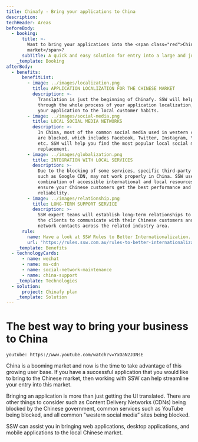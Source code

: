 ```yaml
---
title: Chinafy - Bring your applications to China
description: 
techHeader: Areas
beforeBody:
  - booking:
      title: >-
        Want to bring your applications into the <span class="red">Chinese
        market</span>?
      subTitle: A quick and easy solution for entry into a large and juicy market
    _template: Booking
afterBody:
  - benefits:
      benefitList:
        - image: ../images/localization.png
          title: APPLICATION LOCALIZATION FOR THE CHINESE MARKET
          description: >-
            Translation is just the beginning of Chinafy. SSW will help you
            through the whole process of your application localization, adapting
            your application to the local customer habits.
        - image: ../images/social-media.png
          title: LOCAL SOCIAL MEDIA NETWORKS
          description: >-
            In China, most of the common social media used in western countries
            are blocked, which includes Facebook, Twitter, Instagram, YouTube,
            etc. SSW will help you find the most popular local social media as a
            replacement.
        - image: ../images/globalization.png
          title: INTEGRATION WITH LOCAL SERVICES
          description: >-
            Due to the blocking of some services, specific third-party resources
            such as Google CDN, may not work properly in China. SSW uses a
            combination of accessible international and local resources to
            ensure your Chinese customers get the best performance and
            reliability.
        - image: ../images/relationship.png
          title: LONG-TERM SUPPORT SERVICE
          description: >-
            SSW expert teams will establish long-term relationships to support
            the clients to communicate with their Chinese customers and build
            network contacts across the related industry area.
      rule:
        name: Have a look at SSW Rules to Better Internationalization.
        url: 'https://rules.ssw.com.au/rules-to-better-internationalization'
    _template: Benefits
  - technologyCards:
      - name: wechat
      - name: ms-cdn
      - name: social-network-maintenance
      - name: china-support
    _template: Technologies
  - solution:
      project: Chinafy plan
    _template: Solution
---
```


# The best way to **bring your business to China**

`youtube: https://www.youtube.com/watch?v=YxOaN2J3NsE`

China is a booming market and now is the time to take advantage of this growing user base. If you have a successful application that you would like to bring to the Chinese market, then working with SSW can help streamline your entry into this market.

Bringing an application is more than just getting the UI translated. There are other things to consider such as Content Delivery Networks (CDNs) being blocked by the Chinese government, common services such as YouTube being blocked, and all common "western social media” sites being blocked.

SSW can assist you in bringing web applications, desktop applications, and mobile applications to the local Chinese market.

